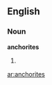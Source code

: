 ==English==

===Noun===
'''anchorites'''

# {{plural of|[[anchorite]]}}

{{anagrams:en/acehinorst}}
[[ar:anchorites]]